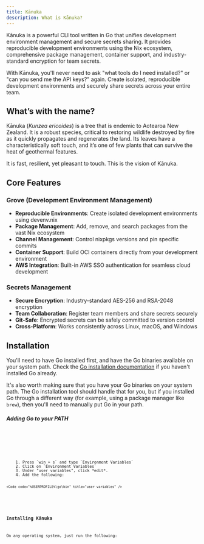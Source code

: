 ```yaml
---
title: Kānuka
description: What is Kānuka?
---
```


Kānuka is a powerful CLI tool written in Go that unifies development environment management and secure secrets sharing. It provides reproducible development environments using the Nix ecosystem, comprehensive package management, container support, and industry-standard encryption for team secrets.

With Kānuka, you'll never need to ask "what tools do I need installed?" or "can you send me the API keys?" again. Create isolated, reproducible development environments and securely share secrets across your entire team.

## What’s with the name?

Kānuka (<i>Kunzea ericoides</i>) is a tree that is endemic to Aotearoa New
Zealand. It is a robust species, critical to restoring wildlife destroyed by
fire as it quickly propagates and regenerates the land. Its leaves have a
characteristically soft touch, and it’s one of few plants that can survive the
heat of geothermal features.

It is fast, resilient, yet pleasant to touch. This is the vision of Kānuka.

## Core Features

### Grove (Development Environment Management)
- **Reproducible Environments**: Create isolated development environments using devenv.nix
- **Package Management**: Add, remove, and search packages from the vast Nix ecosystem
- **Channel Management**: Control nixpkgs versions and pin specific commits
- **Container Support**: Build OCI containers directly from your development environment
- **AWS Integration**: Built-in AWS SSO authentication for seamless cloud development

### Secrets Management
- **Secure Encryption**: Industry-standard AES-256 and RSA-2048 encryption
- **Team Collaboration**: Register team members and share secrets securely
- **Git-Safe**: Encrypted secrets can be safely committed to version control
- **Cross-Platform**: Works consistently across Linux, macOS, and Windows

## Installation

You'll need to have Go installed first, and have the Go binaries available on
your system path. Check the [Go installation documentation](https://go.dev/doc/install)
if you haven't installed Go already.

It's also worth making sure that you have your Go binaries on your system path.
The Go installation tool should handle that for you, but if you installed Go
through a different way (for example, using a package manager like `brew`),
then you'll need to manually put Go in your path.

##### Adding Go to your PATH


<Tabs>
  <TabItem label="Linux">
    <Code
      code="# add the following line to your `~/.bashrc`
      export PATH=$HOME/go/bin:$PATH"
      lang="bash"
      title="~/.bashrc"
    />
  </TabItem>
  <TabItem label="macOS">
    <Code
      code="# add the following line to your `~/.zshrc`
      export PATH=$HOME/go/bin:$PATH"
      lang="zsh"
      title="~/.zshrc"
    />
  </TabItem>
  <TabItem label="Windows">
    1. Press `win + s` and type `Environment Variables`
    2. Click on `Environment Variables`
    3. Under "user variables", click *edit*.
    4. Add the following:

    <Code code="%USERPROFILE%\go\bin" title="user variables" />

  </TabItem>
</Tabs>

### Installing Kānuka

On any operating system, just run the following:


<Code
  code="go install github.com/PolarWolf314/kanuka@latest"
  lang="bash"
/>
